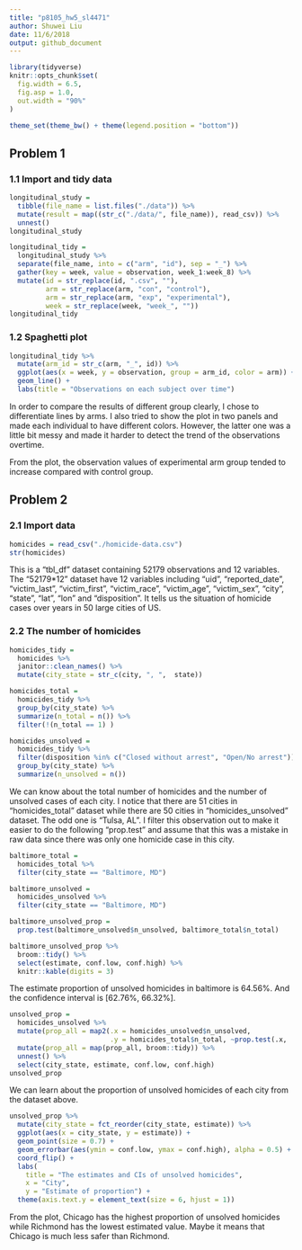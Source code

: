```yaml
---
title: "p8105_hw5_sl4471"
author: Shuwei Liu
date: 11/6/2018
output: github_document
---
```


```r
library(tidyverse)
knitr::opts_chunk$set(
  fig.width = 6.5,
  fig.asp = 1.0,
  out.width = "90%"
)

theme_set(theme_bw() + theme(legend.position = "bottom"))
```

## Problem 1

### 1.1 Import and tidy data

```r
longitudinal_study = 
  tibble(file_name = list.files("./data")) %>% 
  mutate(result = map((str_c("./data/", file_name)), read_csv)) %>% 
  unnest()
longitudinal_study
```

```r
longitudinal_tidy =
  longitudinal_study %>% 
  separate(file_name, into = c("arm", "id"), sep = "_") %>% 
  gather(key = week, value = observation, week_1:week_8) %>% 
  mutate(id = str_replace(id, ".csv", ""),
         arm = str_replace(arm, "con", "control"),
         arm = str_replace(arm, "exp", "experimental"),
         week = str_replace(week, "week_", ""))
longitudinal_tidy
```

### 1.2 Spaghetti plot 

```r
longitudinal_tidy %>% 
  mutate(arm_id = str_c(arm, "_", id)) %>% 
  ggplot(aes(x = week, y = observation, group = arm_id, color = arm)) +
  geom_line() +
  labs(title = "Observations on each subject over time") 
```

In order to compare the results of different group clearly, I chose to differentiate lines by arms. I also tried to show the plot in two panels and made each individual to have different colors. However, the latter one was a little bit messy and made it harder to detect the trend of the observations overtime.

From the plot, the observation values of experimental arm group tended to increase compared with control group.

## Problem 2

### 2.1 Import data

```r
homicides = read_csv("./homicide-data.csv")
str(homicides)
```

This is a "tbl_df" dataset containing 52179 observations and 12 variables. The "52179*12" dataset have 12 variables including "uid", "reported_date", "victim_last", "victim_first", "victim_race", "victim_age", "victim_sex", "city", "state", "lat", "lon" and "disposition". It tells us the situation of homicide cases over years in 50 large cities of US.

### 2.2 The number of homicides

```r
homicides_tidy = 
  homicides %>% 
  janitor::clean_names() %>% 
  mutate(city_state = str_c(city, ", ",  state))

homicides_total =
  homicides_tidy %>% 
  group_by(city_state) %>% 
  summarize(n_total = n()) %>% 
  filter(!(n_total == 1) )

homicides_unsolved =
  homicides_tidy %>% 
  filter(disposition %in% c("Closed without arrest", "Open/No arrest")) %>% 
  group_by(city_state) %>% 
  summarize(n_unsolved = n())
```

We can know about the total number of homicides and the number of unsolved cases of each city. I notice that there are 51 cities in "homicides_total" dataset while there are 50 cities in "homicides_unsolved" dataset. The odd one is "Tulsa, AL". I filter this observation out to make it easier to do the following "prop.test" and assume that this was a mistake in raw data since there was only one homicide case in this city.

```r
baltimore_total = 
  homicides_total %>% 
  filter(city_state == "Baltimore, MD")

baltimore_unsolved = 
  homicides_unsolved %>% 
  filter(city_state == "Baltimore, MD")

baltimore_unsolved_prop = 
  prop.test(baltimore_unsolved$n_unsolved, baltimore_total$n_total)

baltimore_unsolved_prop %>%
  broom::tidy() %>% 
  select(estimate, conf.low, conf.high) %>% 
  knitr::kable(digits = 3)
```

The estimate proportion of unsolved homicides in baltimore is 64.56%. And the confidence interval is [62.76%, 66.32%].

```r
unsolved_prop = 
  homicides_unsolved %>% 
  mutate(prop_all = map2(.x = homicides_unsolved$n_unsolved, 
                         .y = homicides_total$n_total, ~prop.test(.x, .y))) %>% 
  mutate(prop_all = map(prop_all, broom::tidy)) %>% 
  unnest() %>% 
  select(city_state, estimate, conf.low, conf.high)
unsolved_prop
```

We can learn about the proportion of unsolved homicides of each city from the dataset above.

```r
unsolved_prop %>% 
  mutate(city_state = fct_reorder(city_state, estimate)) %>% 
  ggplot(aes(x = city_state, y = estimate)) +
  geom_point(size = 0.7) +
  geom_errorbar(aes(ymin = conf.low, ymax = conf.high), alpha = 0.5) +
  coord_flip() +
  labs(
    title = "The estimates and CIs of unsolved homicides",
    x = "City",
    y = "Estimate of proportion") +
  theme(axis.text.y = element_text(size = 6, hjust = 1)) 
```

From the plot, Chicago has the highest proportion of unsolved homicides while Richmond has the lowest estimated value. Maybe it means that Chicago is much less safer than Richmond.

